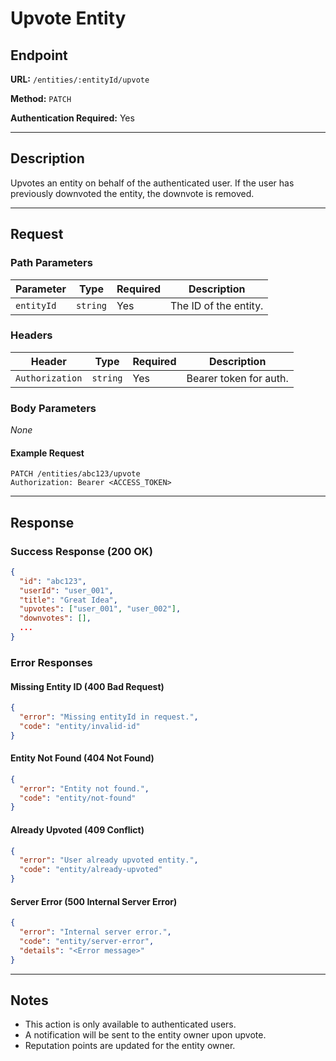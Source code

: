 # Upvote Entity

## Endpoint

**URL:** `/entities/:entityId/upvote`

**Method:** `PATCH`

**Authentication Required:** Yes

---

## Description

Upvotes an entity on behalf of the authenticated user. If the user has previously downvoted the entity, the downvote is removed.

---

## Request

### Path Parameters

| Parameter  | Type     | Required | Description           |
| ---------- | -------- | -------- | --------------------- |
| `entityId` | `string` | Yes      | The ID of the entity. |

### Headers

| Header          | Type     | Required | Description            |
| --------------- | -------- | -------- | ---------------------- |
| `Authorization` | `string` | Yes      | Bearer token for auth. |

### Body Parameters

_None_

#### Example Request

```http
PATCH /entities/abc123/upvote
Authorization: Bearer <ACCESS_TOKEN>
```

---

## Response

### Success Response (200 OK)

```json
{
  "id": "abc123",
  "userId": "user_001",
  "title": "Great Idea",
  "upvotes": ["user_001", "user_002"],
  "downvotes": [],
  ...
}
```

### Error Responses

#### Missing Entity ID (400 Bad Request)

```json
{
  "error": "Missing entityId in request.",
  "code": "entity/invalid-id"
}
```

#### Entity Not Found (404 Not Found)

```json
{
  "error": "Entity not found.",
  "code": "entity/not-found"
}
```

#### Already Upvoted (409 Conflict)

```json
{
  "error": "User already upvoted entity.",
  "code": "entity/already-upvoted"
}
```

#### Server Error (500 Internal Server Error)

```json
{
  "error": "Internal server error.",
  "code": "entity/server-error",
  "details": "<Error message>"
}
```

---

## Notes

- This action is only available to authenticated users.
- A notification will be sent to the entity owner upon upvote.
- Reputation points are updated for the entity owner.
